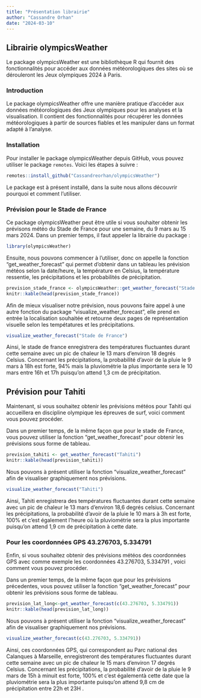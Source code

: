 ```yaml
---
title: "Présentation librairie"
author: "Cassandre Orhan"
date: "2024-03-10"
---
```


## Librairie olympicsWeather

Le package olympicsWeather est une bibliothèque R qui fournit des fonctionnalités pour accéder aux données météorologiques des sites où se dérouleront les Jeux olympiques 2024 à Paris.

### Introduction

Le package olympicsWeather offre une manière pratique d'accéder aux données météorologiques des Jeux olympiques pour les analyses et la visualisation. Il contient des fonctionnalités pour récupérer les données météorologiques à partir de sources fiables et les manipuler dans un format adapté à l'analyse.

### Installation

Pour installer le package olympicsWeather depuis GitHub, vous pouvez utiliser le package `remotes`. Voici les étapes à suivre :

```r
remotes::install_github("Cassandreorhan/olympicsWeather")
```

Le package est à présent installé, dans la suite nous allons découvrir pourquoi et comment l'utiliser.

### Prévision pour le Stade de France

Ce package olympicsWeather peut être utile si vous souhaiter obtenir les prévisons météo du Stade de France pour une semaine, du 9 mars au 15 mars 2024. Dans un premier temps, il faut appeler la librairie du package :

```r
library(olympicsWeather)  
```

Ensuite, nous pouvons commencer à l'utiliser, donc on appelle la fonction "get_weather_forecast" qui permet d'obtenir dans un tableau les prévision météos selon la date/heure, la température en Celsius, la température ressentie, les précipitations et les probabilités de précipitation.

```r
prevision_stade_france <- olympicsWeather::get_weather_forecast("Stade de France")
knitr::kable(head(prevision_stade_france))
```

Afin de mieux visualiser notre prévision, nous pouvons faire appel à une autre fonction du package "visualize_weather_forecast", elle prend en entrée la localisation souhaitée et retourne deux pages de représentation visuelle selon les tempétatures et les précipitations.

```r
visualize_weather_forecast("Stade de France")
```

Ainsi, le stade de france enregistrera des températures fluctuantes durant cette semaine avec un pic de chaleur le 13 mars d'environ 18 degrés Celsius. Concernant les précipitations, la probabilité d'avoir de la pluie le 9 mars à 18h est forte, 94% mais la pluviométrie la plus importante sera le 10 mars entre 16h et 17h puisqu'on attend 1,3 cm de précipitation.

## Prévision pour Tahiti

Maintenant, si vous souhaitez obtenir les prévisions météos pour Tahiti qui accueillera en discipline olympique les épreuves de surf, voici comment vous pouvez procéder.

Dans un premier temps, de la même façon que pour le stade de France, vous pouvez utiliser la fonction "get_weather_forecast" pour obtenir les prévisions sous forme de tableau.

```r
prevision_tahiti <- get_weather_forecast("Tahiti")
knitr::kable(head(prevision_tahiti))
```

Nous pouvons à présent utiliser la fonction "visualize_weather_forecast" afin de visualiser graphiquement nos prévisions.

```r
visualize_weather_forecast("Tahiti")
```

Ainsi, Tahiti enregistrera des températures fluctuantes durant cette semaine avec un pic de chaleur le 13 mars d'environ 18,6 degrés celsius. Concernant les précipitations, la probabilité d'avoir de la pluie le 10 mars à 3h est forte, 100% et c'est également l'heure où la pluviométrie sera la plus importante puisqu'on attend 1,9 cm de précipitation à cette date.

### Pour les coordonnées GPS 43.276703, 5.334791

Enfin, si vous souhaitez obtenir des prévisions météos des coordonnées GPS avec comme exemple les coordonnées 43.276703, 5.334791 , voici comment vous pouvez procéder.

Dans un premier temps, de la même façon que pour les prévisions précedentes, vous pouvez utiliser la fonction "get_weather_forecast" pour obtenir les prévisions sous forme de tableau.

```r
prevision_lat_long<-get_weather_forecast(c(43.276703, 5.334791))
knitr::kable(head(prevision_lat_long))
```

Nous pouvons à présent utiliser la fonction "visualize_weather_forecast" afin de visualiser graphiquement nos prévisions.

```r
visualize_weather_forecast(c(43.276703, 5.334791))
```

Ainsi, ces coordonnées GPS, qui correspondent au Parc national des Calanques à Marseille, enregistreront des températures fluctuantes durant cette semaine avec un pic de chaleur le 15 mars d'environ 17 degrés Celsius. Concernant les précipitations, la probabilité d'avoir de la pluie le 9 mars de 15h à minuit est forte, 100% et c'est égalementà cette date que la pluviométrie sera la plus importante puisqu'on attend 9,8 cm de précipitation entre 22h et 23H .
